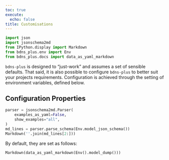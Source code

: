 ```yaml
---
toc: true
execute:
  echo: false
title: Customisations
---
```



```python
import json
import jsonschema2md
from IPython.display import Markdown
from bdns_plus.env import Env
from bdns_plus.docs import data_as_yaml_markdown

```

`bdns-plus` is designed to "just-work" and assumes a set of sensible defaults.
That said, it is also possible to configure `bdns-plus` to better suit your projects requirements.
Configuration is achieved through the setting of environment variables, defined below.

## Configuration Properties
```python
parser = jsonschema2md.Parser(
    examples_as_yaml=False,
    show_examples="all",
)
md_lines = parser.parse_schema(Env.model_json_schema())
Markdown(''.join(md_lines[2:]))
```

By default, they are set as follows:

```python
Markdown(data_as_yaml_markdown(Env().model_dump()))
```


